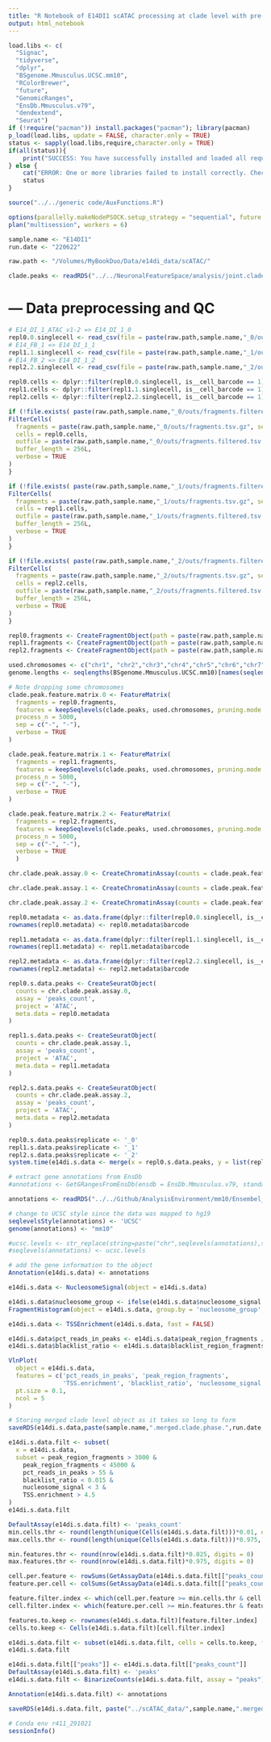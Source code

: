 ```yaml
---
title: "R Notebook of E14DI1 scATAC processing at clade level with pre-defined joint feature space"
output: html_notebook
---
```


```r
load.libs <- c(
  "Signac",
  "tidyverse",
  "dplyr",
  "BSgenome.Mmusculus.UCSC.mm10",
  "RColorBrewer",
  "future",
  "GenomicRanges",
  "EnsDb.Mmusculus.v79",
  "dendextend",
  "Seurat")
if (!require("pacman")) install.packages("pacman"); library(pacman)
p_load(load.libs, update = FALSE, character.only = TRUE)
status <- sapply(load.libs,require,character.only = TRUE)
if(all(status)){
    print("SUCCESS: You have successfully installed and loaded all required libraries.")
} else {
    cat("ERROR: One or more libraries failed to install correctly. Check the following list for FALSE cases and try again...\n\n")
    status
}

source("../../generic code/AuxFunctions.R")
```

```r
options(parallelly.makeNodePSOCK.setup_strategy = "sequential", future.globals.maxSize = 12 * 1024 ^ 3, future.seed=TRUE)
plan("multisession", workers = 6)
```

```r
sample.name <- "E14DI1"
run.date <- "220622"
```

```r
raw.path <- "/Volumes/MyBookDuo/Data/e14di_data/scATAC/"
```

```r
clade.peaks <- readRDS("../../NeuronalFeatureSpace/analysis/joint.clade.peaks.180622.Rds")
```

# --- Data preprocessing and QC 
```r
# E14_DI_1_ATAC_v1-2 => E14_DI_1_0
repl0.0.singlecell <- read_csv(file = paste(raw.path,sample.name,"_0/outs/singlecell.csv", sep=""))
# E14_FB_1 => E14_DI_1_1
repl1.1.singlecell <- read_csv(file = paste(raw.path,sample.name,"_1/outs/singlecell.csv", sep=""))
# E14_FB_2 => E14_DI_1_2
repl2.2.singlecell <- read_csv(file = paste(raw.path,sample.name,"_2/outs/singlecell.csv", sep=""))

repl0.cells <- dplyr::filter(repl0.0.singlecell, is__cell_barcode == 1) %>% pull(barcode)
repl1.cells <- dplyr::filter(repl1.1.singlecell, is__cell_barcode == 1) %>% pull(barcode)
repl2.cells <- dplyr::filter(repl2.2.singlecell, is__cell_barcode == 1) %>% pull(barcode)

if (!file.exists( paste(raw.path,sample.name,"_0/outs/fragments.filtered.tsv.gz", sep=""))){
FilterCells(
  fragments = paste(raw.path,sample.name,"_0/outs/fragments.tsv.gz", sep=""),
  cells = repl0.cells,
  outfile = paste(raw.path,sample.name,"_0/outs/fragments.filtered.tsv.gz", sep=""),
  buffer_length = 256L,
  verbose = TRUE
)
}

if (!file.exists( paste(raw.path,sample.name,"_1/outs/fragments.filtered.tsv.gz", sep=""))){
FilterCells(
  fragments = paste(raw.path,sample.name,"_1/outs/fragments.tsv.gz", sep=""),
  cells = repl1.cells,
  outfile = paste(raw.path,sample.name,"_1/outs/fragments.filtered.tsv.gz", sep=""),
  buffer_length = 256L,
  verbose = TRUE
)
}

if (!file.exists( paste(raw.path,sample.name,"_2/outs/fragments.filtered.tsv.gz", sep=""))){
FilterCells(
  fragments = paste(raw.path,sample.name,"_2/outs/fragments.tsv.gz", sep=""),
  cells = repl2.cells,
  outfile = paste(raw.path,sample.name,"_2/outs/fragments.filtered.tsv.gz", sep=""),
  buffer_length = 256L,
  verbose = TRUE
)
}

repl0.fragments <- CreateFragmentObject(path = paste(raw.path,sample.name,"_0/outs/fragments.filtered.tsv.gz", sep=""), cells = repl0.cells, validate.fragments = FALSE)
repl1.fragments <- CreateFragmentObject(path = paste(raw.path,sample.name,"_1/outs/fragments.filtered.tsv.gz", sep=""), cells = repl1.cells, validate.fragments = FALSE)
repl2.fragments <- CreateFragmentObject(path = paste(raw.path,sample.name,"_2/outs/fragments.filtered.tsv.gz", sep=""), cells = repl2.cells, validate.fragments = FALSE)
```

```r
used.chromosomes <- c("chr1", "chr2","chr3","chr4","chr5","chr6","chr7","chr8","chr9","chr10","chr11","chr12","chr13","chr14","chr15","chr16","chr17","chr18","chr19")
genome.lengths <- seqlengths(BSgenome.Mmusculus.UCSC.mm10)[names(seqlengths(BSgenome.Mmusculus.UCSC.mm10)) %in% used.chromosomes]
```

```r

# Note dropping some chromosomes
clade.peak.feature.matrix.0 <- FeatureMatrix(
  fragments = repl0.fragments,
  features = keepSeqlevels(clade.peaks, used.chromosomes, pruning.mode = "coarse"),
  process_n = 5000,
  sep = c("-", "-"),
  verbose = TRUE
)

clade.peak.feature.matrix.1 <- FeatureMatrix(
  fragments = repl1.fragments,
  features = keepSeqlevels(clade.peaks, used.chromosomes, pruning.mode = "coarse"),
  process_n = 5000,
  sep = c("-", "-"),
  verbose = TRUE
)

clade.peak.feature.matrix.2 <- FeatureMatrix(
  fragments = repl2.fragments,
  features = keepSeqlevels(clade.peaks, used.chromosomes, pruning.mode = "coarse"),
  process_n = 5000,
  sep = c("-", "-"),
  verbose = TRUE
  )
```

```r
chr.clade.peak.assay.0 <- CreateChromatinAssay(counts = clade.peak.feature.matrix.0, fragments = list(repl0.fragments), genome = seqinfo(BSgenome.Mmusculus.UCSC.mm10), ranges = StringToGRanges(rownames(clade.peak.feature.matrix.0)))

chr.clade.peak.assay.1 <- CreateChromatinAssay(counts = clade.peak.feature.matrix.1, fragments = list(repl1.fragments), genome = seqinfo(BSgenome.Mmusculus.UCSC.mm10), ranges = StringToGRanges(rownames(clade.peak.feature.matrix.1)))

chr.clade.peak.assay.2 <- CreateChromatinAssay(counts = clade.peak.feature.matrix.2, fragments = list(repl2.fragments), genome = seqinfo(BSgenome.Mmusculus.UCSC.mm10), ranges = StringToGRanges(rownames(clade.peak.feature.matrix.2)))
```

```r
repl0.metadata <- as.data.frame(dplyr::filter(repl0.0.singlecell, is__cell_barcode == 1))
rownames(repl0.metadata) <- repl0.metadata$barcode

repl1.metadata <- as.data.frame(dplyr::filter(repl1.1.singlecell, is__cell_barcode == 1))
rownames(repl1.metadata) <- repl1.metadata$barcode

repl2.metadata <- as.data.frame(dplyr::filter(repl2.2.singlecell, is__cell_barcode == 1))
rownames(repl2.metadata) <- repl2.metadata$barcode

repl0.s.data.peaks <- CreateSeuratObject(
  counts = chr.clade.peak.assay.0,
  assay = 'peaks_count',
  project = 'ATAC',
  meta.data = repl0.metadata
)

repl1.s.data.peaks <- CreateSeuratObject(
  counts = chr.clade.peak.assay.1,
  assay = 'peaks_count',
  project = 'ATAC',
  meta.data = repl1.metadata
)

repl2.s.data.peaks <- CreateSeuratObject(
  counts = chr.clade.peak.assay.2,
  assay = 'peaks_count',
  project = 'ATAC',
  meta.data = repl2.metadata
)
```

```r
repl0.s.data.peaks$replicate <- '_0'
repl1.s.data.peaks$replicate <- '_1'
repl2.s.data.peaks$replicate <- '_2'
system.time(e14di.s.data <- merge(x = repl0.s.data.peaks, y = list(repl1.s.data.peaks,repl2.s.data.peaks), add.cell.ids = c("_0", "_1","_2")))
```

```r
# extract gene annotations from EnsDb
#annotations <- GetGRangesFromEnsDb(ensdb = EnsDb.Mmusculus.v79, standard.chromosomes = TRUE)

annotations <- readRDS("../../Github/AnalysisEnvironment/mm10/Ensembel_Mmusculus79_annotation.Rds")

# change to UCSC style since the data was mapped to hg19
seqlevelsStyle(annotations) <- 'UCSC'
genome(annotations) <- "mm10"

#ucsc.levels <- str_replace(string=paste("chr",seqlevels(annotations),sep=""), pattern="chrMT", replacement="chrM")
#seqlevels(annotations) <- ucsc.levels

# add the gene information to the object
Annotation(e14di.s.data) <- annotations
```

```r
e14di.s.data <- NucleosomeSignal(object = e14di.s.data)
```

```r
e14di.s.data$nucleosome_group <- ifelse(e14di.s.data$nucleosome_signal > 4, 'NS > 4', 'NS < 4')
FragmentHistogram(object = e14di.s.data, group.by = 'nucleosome_group', region = 'chr1-1-10000000')
```

```r
e14di.s.data <- TSSEnrichment(e14di.s.data, fast = FALSE)
```

```r
e14di.s.data$pct_reads_in_peaks <- e14di.s.data$peak_region_fragments / e14di.s.data$passed_filters * 100
e14di.s.data$blacklist_ratio <- e14di.s.data$blacklist_region_fragments / e14di.s.data$peak_region_fragments

VlnPlot(
  object = e14di.s.data,
  features = c('pct_reads_in_peaks', 'peak_region_fragments',
               'TSS.enrichment', 'blacklist_ratio', 'nucleosome_signal'),
  pt.size = 0.1,
  ncol = 5
)

# Storing merged clade level object as it takes so long to form
saveRDS(e14di.s.data,paste(sample.name,".merged.clade.phase.",run.date,".Rds",sep=""))
```

```r
e14di.s.data.filt <- subset(
  x = e14di.s.data,
  subset = peak_region_fragments > 3000 &
    peak_region_fragments < 45000 &
    pct_reads_in_peaks > 55 &
    blacklist_ratio < 0.015 &
    nucleosome_signal < 3 &
    TSS.enrichment > 4.5
)
e14di.s.data.filt
```

```r
DefaultAssay(e14di.s.data.filt) <- 'peaks_count'
min.cells.thr <- round(length(unique(Cells(e14di.s.data.filt)))*0.01, digits = 0)
max.cells.thr <- round(length(unique(Cells(e14di.s.data.filt)))*0.975, digits = 0)

min.features.thr <- round(nrow(e14di.s.data.filt)*0.025, digits = 0)
max.features.thr <- round(nrow(e14di.s.data.filt)*0.975, digits = 0)

cell.per.feature <- rowSums(GetAssayData(e14di.s.data.filt[["peaks_count"]])>0)
feature.per.cell <- colSums(GetAssayData(e14di.s.data.filt[["peaks_count"]])>0)

feature.filter.index <- which(cell.per.feature >= min.cells.thr & cell.per.feature <= max.cells.thr)
cell.filter.index <- which(feature.per.cell >= min.features.thr & feature.per.cell <= max.features.thr)

features.to.keep <- rownames(e14di.s.data.filt)[feature.filter.index]
cells.to.keep <- Cells(e14di.s.data.filt)[cell.filter.index]

e14di.s.data.filt <- subset(e14di.s.data.filt, cells = cells.to.keep, features = features.to.keep)
e14di.s.data.filt
```

```r
e14di.s.data.filt[["peaks"]] <- e14di.s.data.filt[["peaks_count"]]
DefaultAssay(e14di.s.data.filt) <- 'peaks'
e14di.s.data.filt <- BinarizeCounts(e14di.s.data.filt, assay = "peaks")
```

```r
Annotation(e14di.s.data.filt) <- annotations
```

```r
saveRDS(e14di.s.data.filt, paste("../scATAC_data/",sample.name,".merged.peaks.",run.date,".Rds",sep=""))
``` 

```r
# Conda env r411_291021
sessionInfo()
```